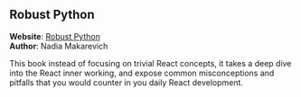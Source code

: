 
## Robust Python

<UnderConstruction />

**Website**: [Robust Python](https://www.advanced-react.com)\
**Author**: Nadia Makarevich

This book instead of focusing on trivial React concepts, it takes a deep dive into the React inner working, and expose common misconceptions and pitfalls that you would counter in you daily React development.